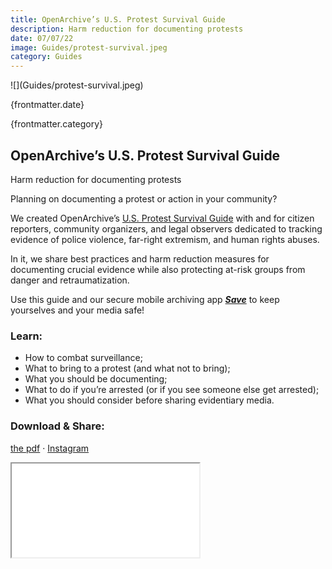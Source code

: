 ```yaml
---
title: OpenArchive’s U.S. Protest Survival Guide
description: Harm reduction for documenting protests
date: 07/07/22
image: Guides/protest-survival.jpeg
category: Guides
---
```



<ArticleHeaderSection>
![](Guides/protest-survival.jpeg)

{frontmatter.date}

{frontmatter.category}

## OpenArchive’s U.S. Protest Survival Guide

Harm reduction for documenting protests

</ArticleHeaderSection>

<ContentSection>

Planning on documenting a protest or action in your community?

We created OpenArchive’s [U.S. Protest Survival Guide](https://www.open-archive.org/pdf/protest-survival-guide.pdf) with and for citizen reporters, community organizers, and legal observers dedicated to tracking evidence of police violence, far-right extremism, and human rights abuses. 

In it, we share best practices and harm reduction measures for documenting crucial evidence while also protecting at-risk groups from danger and retraumatization.

Use this guide and our secure mobile archiving app [***Save***](https://open-archive.org/save) to keep yourselves and your media safe!

### Learn:

- How to combat surveillance;
- What to bring to a protest (and what not to bring);
- What you should be documenting;
- What to do if you’re arrested (or if you see someone else get arrested);
- What you should consider before sharing evidentiary media.

### Download & Share:

[the pdf](https://www.open-archive.org/pdf/protest-survival-guide.pdf) · [Instagram](https://www.instagram.com/p/Cf4LQlhrku1/?igsh=MXZpNjV6bHc0eDBkZg==)

<iframe
  src="/pdf/protest-survival-guide.pdf"
  style={{width: "100%", height: "768px"}}
></iframe>
</ContentSection>

